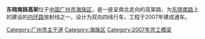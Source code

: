 {{Unreferenced|time=2020-04-10T15:58:56+00:00}}
{{Infobox Guangzhou Road
|中文道路名称=东晓南高架
|道路名称拼音=
|道路英文名=Dongxiaonan Viaduct
|图片=
|图片说明=
|道路方向=南北
|道路属性=高架路
|道路总长度=3.5
|车速限制=60
|行车线数量=双向4车道
|所在地区=[[广州市|广州市]][[海珠区|海珠区]]
|起点=[[新港西立交|新港西立交]]
|终点=[[南洲路|南洲路]]
|道路命名日期=
|命名缘由=
|道路旧名=
|道路动工日期=
|通车日期=2007年
|路段主要建筑=
}}

'''东晓南路高架'''位于[[中国|中国]][[广州市|广州市]][[海珠区|海珠区]]，是一座呈南北走向的高架路，为[[东晓南路|东晓南路]]上的建设的[[广州内环路|内环路]]放射线之一，设计为双向四线行车，工程于2007年建成通车。

{{GZ-stub}}{{road-stub}}
{{广州主要道路}}
[[Category:广州市主干道|Category:广州市主干道]]
[[Category:海珠区|Category:海珠区]]
[[Category:2007年完工橋梁|Category:2007年完工橋梁]]